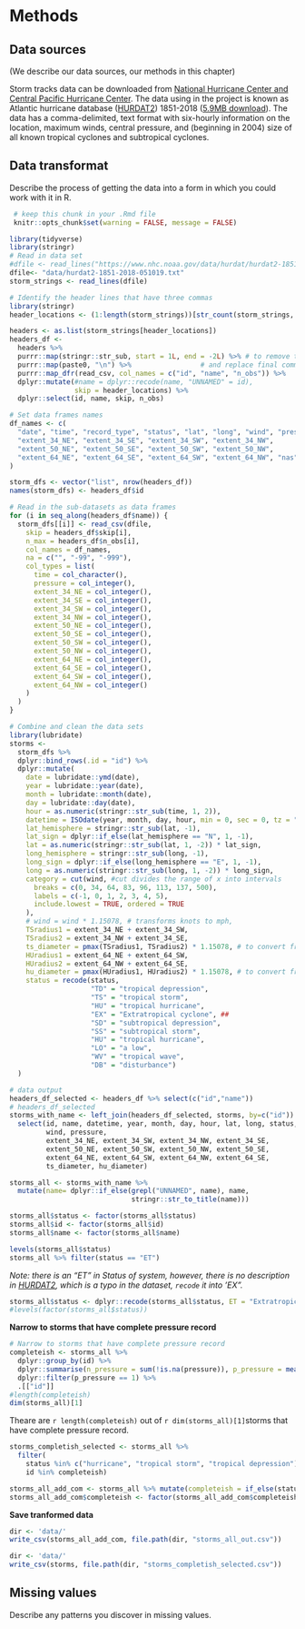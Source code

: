 # Methods

## Data sources
(We describe our data sources, our methods in this chapter)

Storm tracks data can be downloaded from [National Hurricane Center and Central Pacific Hurricane Center](https://www.nhc.noaa.gov/data/#hurdat). The data using in the project is known as Atlantic hurricane database ([HURDAT2](https://www.nhc.noaa.gov/data/hurdat/hurdat2-format-atlantic.pdf)) 1851-2018 ([5.9MB download](https://www.nhc.noaa.gov/data/hurdat/hurdat2-1851-2018-051019.txt)). The data has a comma-delimited, text format with six-hourly information on the location, maximum winds, central pressure, and (beginning in 2004) size of all known tropical cyclones and subtropical cyclones.

## Data transformat

Describe the process of getting the data into a form in which you could work with it in R.

```r
 # keep this chunk in your .Rmd file
 knitr::opts_chunk$set(warning = FALSE, message = FALSE)
```

```r
library(tidyverse)
library(stringr)
# Read in data set
#dfile <- read_lines("https://www.nhc.noaa.gov/data/hurdat/hurdat2-1851-2018-051019.txt")
dfile<- "data/hurdat2-1851-2018-051019.txt"
storm_strings <- read_lines(dfile)
```

```r

# Identify the header lines that have three commas
library(stringr)
header_locations <- (1:length(storm_strings))[str_count(storm_strings, "\\,") == 3] # count # of strings for each line, the header line has only 3 strings.

headers <- as.list(storm_strings[header_locations])
headers_df <- 
  headers %>%
  purrr::map(stringr::str_sub, start = 1L, end = -2L) %>% # to remove trailing comma
  purrr::map(paste0, "\n") %>%                 # and replace final comma with \n
  purrr::map_dfr(read_csv, col_names = c("id", "name", "n_obs")) %>%
  dplyr::mutate(#name = dplyr::recode(name, "UNNAMED" = id), 
                skip = header_locations) %>%
  dplyr::select(id, name, skip, n_obs)
```

```r
# Set data frames names
df_names <- c(
  "date", "time", "record_type", "status", "lat", "long", "wind", "pressure",
  "extent_34_NE", "extent_34_SE", "extent_34_SW", "extent_34_NW",
  "extent_50_NE", "extent_50_SE", "extent_50_SW", "extent_50_NW",
  "extent_64_NE", "extent_64_SE", "extent_64_SW", "extent_64_NW", "nas"
)

storm_dfs <- vector("list", nrow(headers_df))
names(storm_dfs) <- headers_df$id
```

```r
# Read in the sub-datasets as data frames
for (i in seq_along(headers_df$name)) {
  storm_dfs[[i]] <- read_csv(dfile,
    skip = headers_df$skip[i],
    n_max = headers_df$n_obs[i],
    col_names = df_names,
    na = c("", "-99", "-999"),
    col_types = list(
      time = col_character(),
      pressure = col_integer(),
      extent_34_NE = col_integer(),
      extent_34_SE = col_integer(),
      extent_34_SW = col_integer(),
      extent_34_NW = col_integer(),
      extent_50_NE = col_integer(),
      extent_50_SE = col_integer(),
      extent_50_SW = col_integer(),
      extent_50_NW = col_integer(),
      extent_64_NE = col_integer(),
      extent_64_SE = col_integer(),
      extent_64_SW = col_integer(),
      extent_64_NW = col_integer()
    )
  )
}
```

```r
# Combine and clean the data sets
library(lubridate)
storms <- 
  storm_dfs %>%
  dplyr::bind_rows(.id = "id") %>%
  dplyr::mutate(
    date = lubridate::ymd(date),
    year = lubridate::year(date),
    month = lubridate::month(date),
    day = lubridate::day(date),
    hour = as.numeric(stringr::str_sub(time, 1, 2)),
    datetime = ISOdate(year, month, day, hour, min = 0, sec = 0, tz = "GMT"),
    lat_hemisphere = stringr::str_sub(lat, -1),
    lat_sign = dplyr::if_else(lat_hemisphere == "N", 1, -1),
    lat = as.numeric(stringr::str_sub(lat, 1, -2)) * lat_sign,
    long_hemisphere = stringr::str_sub(long, -1),
    long_sign = dplyr::if_else(long_hemisphere == "E", 1, -1),
    long = as.numeric(stringr::str_sub(long, 1, -2)) * long_sign,
    category = cut(wind, #cut divides the range of x into intervals
      breaks = c(0, 34, 64, 83, 96, 113, 137, 500),
      labels = c(-1, 0, 1, 2, 3, 4, 5),
      include.lowest = TRUE, ordered = TRUE
    ),
    # wind = wind * 1.15078, # transforms knots to mph,
    TSradius1 = extent_34_NE + extent_34_SW,
    TSradius2 = extent_34_NW + extent_34_SE,
    ts_diameter = pmax(TSradius1, TSradius2) * 1.15078, # to convert from nautical miles to miles # pmax: returns the parallel maxima and minima of the input values
    HUradius1 = extent_64_NE + extent_64_SW,
    HUradius2 = extent_64_NW + extent_64_SE,
    hu_diameter = pmax(HUradius1, HUradius2) * 1.15078, # to convert from nautical miles to miles
    status = recode(status,
                    "TD" = "tropical depression",
                    "TS" = "tropical storm", 
                    "HU" = "tropical hurricane", 
                    "EX" = "Extratropical cyclone", ##
                    "SD" = "subtropical depression",
                    "SS" = "subtropical storm", 
                    "HU" = "tropical hurricane", 
                    "LO" = "a low",
                    "WV" = "tropical wave",
                    "DB" = "disturbance")
  ) 
```

```r
# data output
headers_df_selected <- headers_df %>% select(c("id","name"))
# headers_df_selected
storms_with_name <- left_join(headers_df_selected, storms, by=c("id")) %>% 
  select(id, name, datetime, year, month, day, hour, lat, long, status, category,
         wind, pressure, 
         extent_34_NE, extent_34_SW, extent_34_NW, extent_34_SE,
         extent_50_NE, extent_50_SW, extent_50_NW, extent_50_SE,
         extent_64_NE, extent_64_SW, extent_64_NW, extent_64_SE,
         ts_diameter, hu_diameter)
```

```r
storms_all <- storms_with_name %>% 
  mutate(name= dplyr::if_else(grepl("UNNAMED", name), name,
                              stringr::str_to_title(name)))
```

```r
storms_all$status <- factor(storms_all$status)
storms_all$id <- factor(storms_all$id)
storms_all$name <- factor(storms_all$name)
```


```r
levels(storms_all$status)
storms_all %>% filter(status == "ET")
```

*Note: there is an "ET" in _Status of system_, however, there is no description in  [HURDAT2](https://www.nhc.noaa.gov/data/hurdat/hurdat2-format-atlantic.pdf), which is a typo in the dataset, `recode` it into 'EX".*


```r
storms_all$status <- dplyr::recode(storms_all$status, ET = "Extratropical cyclone")
#levels(factor(storms_all$status))
```


**Narrow to storms that have complete pressure record**

```r
# Narrow to storms that have complete pressure record
completeish <- storms_all %>%
  dplyr::group_by(id) %>%
  dplyr::summarise(n_pressure = sum(!is.na(pressure)), p_pressure = mean(!is.na(pressure))) %>%
  dplyr::filter(p_pressure == 1) %>%
  .[["id"]]
#length(completeish)
dim(storms_all)[1]
```

Theare are `r length(completeish)` out of `r dim(storms_all)[1]`storms that have complete pressure record.

```r
storms_completish_selected <- storms_all %>%
  filter(
    status %in% c("hurricane", "tropical storm", "tropical depression"),
    id %in% completeish)
```

```r
storms_all_add_com <- storms_all %>% mutate(completeish = if_else(status %in% c("hurricane", "tropical storm", "tropical depression") & id %in% completeish, "yes","no"))
storms_all_add_com$completeish <- factor(storms_all_add_com$completeish)
```

**Save tranformed data**

```r
dir <- 'data/'
write_csv(storms_all_add_com, file.path(dir, "storms_all_out.csv"))
```

```r
dir <- 'data/'
write_csv(storms, file.path(dir, "storms_completish_selected.csv"))
```


## Missing values

Describe any patterns you discover in missing values.


